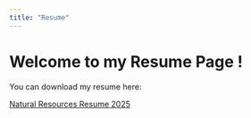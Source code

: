 ```yaml
---
title: "Resume"
---
```


# Welcome to my Resume Page !

You can download my resume here:

[Natural Resources Resume 2025](file://GitHub_2025/Madi-Schartz.github.io/media/NR Resume 2025-Schartz, Madi.pdf)
